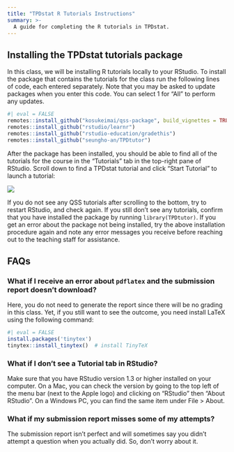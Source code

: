 ```yaml
---
title: "TPDstat R Tutorials Instructions"
summary: >-
  A guide for completing the R tutorials in TPDstat.
---
```


## Installing the TPDstat tutorials package

In this class, we will be installing R tutorials locally to your RStudio. To install the package that contains the tutorials for the class run the following lines of code, each entered separately. Note that you may be asked to update packages when you enter this code. You can select 1 for "All" to perform any updates. 

```r
#| eval = FALSE
remotes::install_github("kosukeimai/qss-package", build_vignettes = TRUE)
remotes::install_github("rstudio/learnr")
remotes::install_github("rstudio-education/gradethis")
remotes::install_github("seungho-an/TPDtutor")
```

After the package has been installed, you should be able to find all of the tutorials for the course in the "Tutorials" tab in the top-right pane of RStudio. Scroll down to find a TPDstat tutorial and click "Start Tutorial" to launch a tutorial:

![](/files/img/assignments/rstudio-tutorials.png){fig-alt="RStudio Tutorials Tab"}

If you do not see any QSS tutorials after scrolling to the bottom, try to restart RStudio, and check again. If you still don't see any tutorials, confirm that you have installed the package by running `library(TPDtutor)`. If you get an error about the package not being installed, try the above installation procedure again and note any error messages you receive before reaching out to the teaching staff for assistance. 


## FAQs

### What if I receive an error about `pdflatex` and the submission report doesn't download?

Here, you do not need to generate the report since there will be no grading in this class. Yet, if you still want to see the outcome, you need install LaTeX using the following command:

```r
#| eval = FALSE
install.packages('tinytex')
tinytex::install_tinytex()  # install TinyTeX
```

### What if I don't see a Tutorial tab in RStudio?

Make sure that you have RStudio version 1.3 or higher installed on your computer. On a Mac, you can check the version by going to the top left of the menu bar (next to the Apple logo) and clicking on "RStudio" then "About RStudio". On a Windows PC, you can find the same item under File > About.

### What if my submission report misses some of my attempts?

The submission report isn't perfect and will sometimes say you didn't attempt a question when you actually did. So, don't worry about it. 
